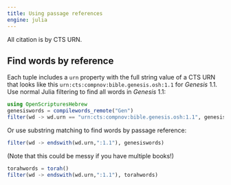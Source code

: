 ```yaml
---
title: Using passage references
engine: julia
---
```


All citation is by CTS URN.

## Find words by reference

Each tuple includes a `urn` property with the full string value of a CTS URN that looks like this `urn:cts:compnov:bible.genesis.osh:1.1` for *Genesis* 1.1. Use normal Julia filtering to find all words in *Genesis* 1.1:

```julia
using OpenScripturesHebrew
genesiswords = compilewords_remote("Gen")
filter(wd -> wd.urn == "urn:cts:compnov:bible.genesis.osh:1.1", genesiswords)
```


Or use substring matching to find words by passage reference:


```julia
filter(wd -> endswith(wd.urn,":1.1"), genesiswords)
```

(Note that this could be messy if you have multiple books!)


```julia
torahwords = torah()
filter(wd -> endswith(wd.urn,":1.1"), torahwords)
```
